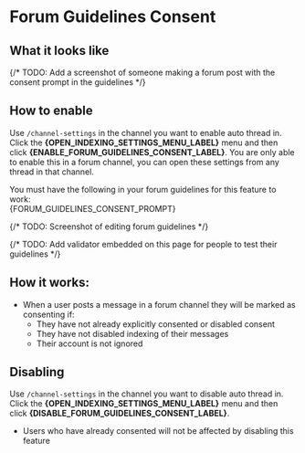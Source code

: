 # Forum Guidelines Consent


## What it looks like

{/* TODO: Add a screenshot of someone making a forum post with the consent prompt in the guidelines */}



## How to enable

Use `/channel-settings` in the channel you want to enable auto thread in. Click the **{OPEN_INDEXING_SETTINGS_MENU_LABEL}** menu and then click **{ENABLE_FORUM_GUIDELINES_CONSENT_LABEL}**. You are only able to enable this in a forum channel, you can open these settings from any thread in that channel.


<Callout type="warning">
  You must have the following in your forum guidelines for this feature to work:
  <br/>
  {FORUM_GUIDELINES_CONSENT_PROMPT}
</Callout>

{/* TODO: Screenshot of editing forum guidelines */}

{/* TODO: Add validator embedded on this page for people to test their guidelines */}

## How it works:

- When a user posts a message in a forum channel they will be marked as consenting if:
    - They have not already explicitly consented or disabled consent
    - They have not disabled indexing of their messages
    - Their account is not ignored


## Disabling

Use `/channel-settings` in the channel you want to disable auto thread in. Click the **{OPEN_INDEXING_SETTINGS_MENU_LABEL}** menu and then click **{DISABLE_FORUM_GUIDELINES_CONSENT_LABEL}**.

- Users who have already consented will not be affected by disabling this feature
